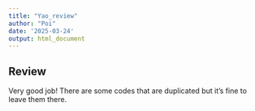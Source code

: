 ---
title: "Yao_review"
author: "Poi"
date: '2025-03-24'
output: html_document
---

## Review
Very good job!
There are some codes that are duplicated but it's fine to leave them there.